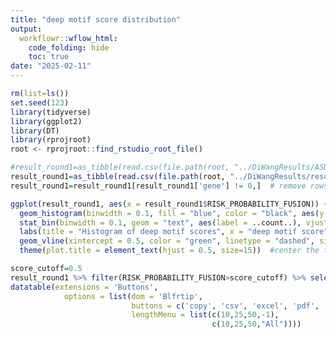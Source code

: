---
title: "deep motif score distribution"
output:
  workflowr::wflow_html:
    code_folding: hide
    toc: true
date: "2025-02-11"
---



```{r, message=F, warning=F}
rm(list=ls())
set.seed(123)
library(tidyverse)
library(ggplot2)
library(DT)
library(rprojroot)
root <- rprojroot::find_rstudio_root_file()
```



```{r, message=F, warning=F}
#result_round1=as_tibble(read.csv(file.path(root, "../DiWangResults/ASD_prediction_results/ASD_RISK_PREDICTION_round1.csv"))) # old results
result_round1=as_tibble(read.csv(file.path(root, "../DiWangResults/results updated_20250303/ASD_RISK_PREDICTION round 1.csv")))
result_round1=result_round1[result_round1['gene'] != 0,]  # remove rows with gene=0
```







```{r, message=F, warning=F}
ggplot(result_round1, aes(x = result_round1$RISK_PROBABILITY_FUSION)) +
  geom_histogram(binwidth = 0.1, fill = "blue", color = "black", aes(y = ..count..)) +
  stat_bin(binwidth = 0.1, geom = "text", aes(label = ..count..), vjust = -0.5, color = "red") +
  labs(title = "Histogram of deep motif scores", x = "deep motif score", y = "")+
  geom_vline(xintercept = 0.5, color = "green", linetype = "dashed", size = 1)+
  theme(plot.title = element_text(hjust = 0.5, size=15))  #center the title 

```


```{r, message=F, warning=F}
score_cutoff=0.5
result_round1 %>% filter(RISK_PROBABILITY_FUSION>score_cutoff) %>% select(gene, gene_gencodeV33, chromosome, RISK_PROBABILITY_FUSION)%>% arrange(desc(RISK_PROBABILITY_FUSION)) %>% 
datatable(extensions = 'Buttons',
            options = list(dom = 'Blfrtip',
                           buttons = c('copy', 'csv', 'excel', 'pdf', 'print'),
                           lengthMenu = list(c(10,25,50,-1),
                                             c(10,25,50,"All"))))
```